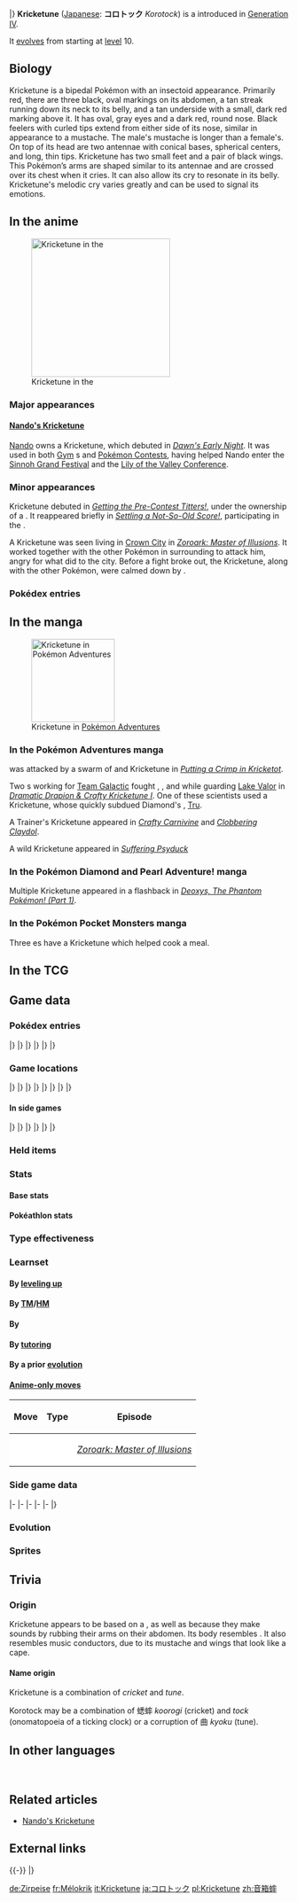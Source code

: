 {{PokémonPrevNext/Head|type=Bug}}
{{PokémonPrevNext/Pokémon|type=Bug|prevnum=401|prev=Kricketot|nextnum=403|next=Shinx|roundleft=tl|roundright=tr}}
{{PokémonPrevNext/Disambig|species=Kricketune}}
|}
{{Pokémon Infobox
|name=Kricketune
|jname=コロトック
|jtranslit=Korotokku
|tmname=Korotock
|ndex=402
|sdex=016
|abrow=083
|obrow=030
|opbrow=042
|typebox=1
|type1=Bug
|category=Cricket
|height-ftin=3'03"
|height-m=1.0
|weight-lbs=56.2
|weight-kg=25.5
|abilityn=d
|ability1=Swarm
|abilityd=Technician
|egggroupn=1
|egggroup1=Bug
|eggcycles=15
|evtotal=2
|evat=2
|expyield=134
|oldexp=159
|lv100exp=1,059,860
|gendercode=127
|color=Red
|catchrate=45
|body=13
|pokefordex=kricketune
|generation=4
|friendship=70
}}
'''Kricketune''' ([[List of Japanese Pokémon names|Japanese]]: '''コロトック''' ''Korotock'') is a {{type|Bug}} {{OBP|Pokémon|species}} introduced in [[Generation IV]].

It [[Evolution|evolve]]s from {{p|Kricketot}} starting at [[level]] 10.

==Biology==
Kricketune is a bipedal Pokémon with an insectoid appearance. Primarily red, there are three black, oval markings on its abdomen, a tan streak running down its neck to its belly, and a tan underside with a small, dark red marking above it. It has oval, gray eyes and a dark red, round nose. Black feelers with curled tips extend from either side of its nose, similar in appearance to a mustache. The male's mustache is longer than a female's. On top of its head are two antennae with conical bases, spherical centers, and long, thin tips. Kricketune has two small feet and a pair of black wings. This Pokémon’s arms are shaped similar to its antennae and are crossed over its chest when it cries. It can also allow its cry to resonate in its belly. Kricketune's melodic cry varies greatly and can be used to signal its emotions.

==In the anime==
[[File:Nando Kricketune.png|thumb|left|250px|Kricketune in the {{pkmn|anime}}]]
===Major appearances===
====[[Nando's Kricketune]]====
[[Nando]] owns a Kricketune, which debuted in ''[[DP049|Dawn's Early Night]]''. It was used in both [[Gym]] {{pkmn|battle}}s and [[Pokémon Contest]]s, having helped Nando enter the [[Sinnoh Grand Festival]] and the [[Lily of the Valley Conference]].

===Minor appearances===
Kricketune debuted in ''[[DP026|Getting the Pre-Contest Titters!]]'', under the ownership of a {{pkmn|Coordinator}}. It reappeared briefly in ''[[DP027|Settling a Not-So-Old Score!]]'', participating in the {{to|Floaroma}} {{pkmn|Contest}}.

A Kricketune was seen living in [[Crown City]] in ''[[M13|Zoroark: Master of Illusions]]''. It worked together with the other Pokémon in surrounding {{OBP|Zorua|M13}} to attack him, angry for what {{OBP|Zoroark|M13}} did to the city. Before a fight broke out, the Kricketune, along with the other Pokémon, were calmed down by {{OBP|Celebi|M13}}.

===Pokédex entries===
{{Animedexheader|Sinnoh}}
{{Animedexbody|DP049|Kricketune|Ash's Pokédex|Kricketune, the Cricket Pokémon, and the evolved form of {{p|Kricketot}}. It conveys its many emotions with {{m|Sing|the melodies it composes}}.}}
{{Animedexfooter/Pokémon|''Diamond & Pearl''|Sinnoh}}

==In the manga==
[[File:Mr Backlot Kricketune Pikachu Adventures.png|thumb|150px|Kricketune in [[Pokémon Adventures]]]]
===In the Pokémon Adventures manga===
{{adv|Platinum}} was attacked by a swarm of {{p|Kricketot}} and Kricketune in ''[[PS341|Putting a Crimp in Kricketot]]''.

Two {{tc|Scientist}}s working for [[Team Galactic]] fought {{adv|Diamond}}, {{adv|Pearl}}, and {{adv|Platinum}} while guarding [[Lake Valor]] in ''[[PS362|Dramatic Drapion & Crafty Kricketune I]]''. One of these scientists used a Kricketune, whose {{m|Sing}} quickly subdued Diamond's {{p|Torterra}}, [[Tru]].

A Trainer's Kricketune appeared in ''[[PS365|Crafty Carnivine]]'' and ''[[PS421|Clobbering Claydol]]''.

A wild Kricketune appeared in ''[[PS367|Suffering Psyduck]]''

===In the Pokémon Diamond and Pearl Adventure! manga===
Multiple Kricketune appeared in a flashback in ''[[DPAS1|Deoxys, The Phantom Pokémon! (Part 1)]]''.

===In the Pokémon Pocket Monsters manga===
Three {{tc|Waitress}}es have a Kricketune which helped cook a meal.

==In the TCG==
{{main|Kricketune (TCG)}}

==Game data==
===Pokédex entries===
{{Dex/Header|type=Bug}}
{{Dex/NA|gen=IV}}
{{Dex/Gen|gen=IV}}
{{Dex/Entry1|v=Diamond|entry=It crosses its knifelike arms in front of its chest when it cries. It can compose melodies ad lib.}}
{{Dex/Entry1|v=Pearl|entry=It signals its emotions with its melodies. Scientists are studying these melodic patterns.}}
{{Dex/Entry1|v=Platinum|entry=There is a village that hosts a contest based on the amazingly variable cries of this Pokémon.}}
{{Dex/Entry2|v=HeartGold|v2=SoulSilver|entry=By allowing its [[cry]] to resonate in the hollow of its belly, it produces a captivating sound.}}
|}
|}
{{Dex/Gen|gen=V}}
{{Dex/Entry2|v=Black|v2=White|t=FFF|entry=There is a village that hosts a contest based on the amazingly variable cries of this Pokémon.}}
{{Dex/Entry2|v=Black 2|v2=White 2|t=FFF|entry=There is a village that hosts a contest based on the amazingly variable cries of this Pokémon.}}
|}
|}
{{Dex/Gen|gen=VI}}
{{Dex/Entry1|v=X|t=FFF|entry=It crosses its knifelike arms in front of its chest when it cries. It can compose melodies ad lib.}}
{{Dex/Entry1|v=Y|entry=It signals its emotions with its melodies. Scientists are studying these melodic patterns.}}
{{Dex/Entry1|v=Omega Ruby|t=fff|entry=It crosses its knifelike arms in front of its chest when it cries. It can compose melodies ad lib.}}
{{Dex/Entry1|v=Alpha Sapphire|t=fff|entry=It signals its emotions with its melodies. Scientists are studying these melodic patterns.}}
|}
|}
{{Dex/Footer}}

===Game locations===
{{Availability/Header|type=Bug}}
{{Availability/NA|gen=IV}}
{{Availability/Gen|gen=IV}}
{{Availability/Entry2|v=Diamond|v2=Pearl|area=[[Route]]s {{rtn|206|Sinnoh}}, {{rtn|210|Sinnoh}}, {{rtn|212|Sinnoh}}, {{rtn|214|Sinnoh}}, and {{rtn|215|Sinnoh}}, [[Trophy Garden]]}}
{{Availability/Entry1|v=Platinum|area={{rt|206|Sinnoh}}, [[Valor Lakefront]], [[Trophy Garden]]{{sup/t|Morning}}{{sup/t|N}}}}
{{Availability/Entry2|v=HeartGold|v2=SoulSilver|area=[[National Park]] ([[Bug-Catching Contest]]){{dotw|Th}}{{dotw|Sa}}}}
|}
|}
{{Availability/Gen|gen=V}}
{{Availability/Entry2|v=Black|v2=White|t=fff|area=[[Dreamyard]] ({{DL|Tall grass|dark grass}})}}
{{Availability/Entry2/None|v=Black 2|v2=White 2}}
|}
|}
{{Availability/Gen|gen=VI}}
{{Availability/Entry2/None|v=X|v2=Y}}
{{Availability/Entry2|v=Omega Ruby|v2=Alpha Sapphire|t=fff|t2=fff|area=[[Mirage Forests|Mirage Forest]] (north of {{rt|111|Hoenn}}) and [[Mirage Mountains]] (north of [[Lilycove City]], west of {{rt|104|Hoenn}}, northeast of {{rt|125|Hoenn}}, south of {{rt|131|Hoenn}})}}
|}
|}
{{Availability/Gen|gen=VII}}
{{Availability/Entry2/None|v=Sun|v2=Moon|area=[[Pokémon Bank]]}}
{{Availability/Entry2/None|v=Ultra Sun|v2=Ultra Moon|area=[[Pokémon Bank]]}}
|}
|}
{{Availability/Footer}}

====In side games====
{{Availability/Header|type=Bug}}
{{Availability/NA|gen=IV}}
{{Availability/Gen|gen=IV}}
{{Availability/Entry2|v=MD Time|v2=MD Darkness|link=Pokémon Mystery Dungeon: Explorers of Time and Explorers of Darkness|area=[[Steam Cave]] (1F-8F, Upper Steam Cave 1F-3F)}}
{{Availability/Entry1|v=MD Sky|link=Pokémon Mystery Dungeon: Explorers of Sky|area=[[Steam Cave]] (1F-8F, Upper Steam Cave 1F-3F)}}
{{Availability/Entry1|v=Ranger: SoA|link=Pokémon Ranger: Shadows of Almia|color={{SoA color}}|area=[[Vien Forest]]}}
{{Availability/Entry1|v=Rumble|color={{fire color}}|area=[[Silent Forest]]}}
<!--{{Availability/Entry1|v=MD Blazing|link=Pokémon Mystery Dungeon (WiiWare)|color={{fire color}}|area=}}-->
{{Availability/Entry1|v=Ranger: GS|link=Pokémon Ranger: Guardian Signs|color={{GS color}}|area=[[Dangerous Cliff]], [[Forest Temple]]}}
|}
|}
{{Availability/Gen|gen=V}}
{{Availability/Entry1|1|v=Rumble Blast|color={{fire color}}|area=Autumnwood: [[Volcanic Slope]]}}
{{Availability/Entry1|1|v=Rumble U|color={{fire color}}|area=[[Magical Lake#Let's Sing a Song|Magical Lake: Let's Sing a Song]]}}
|}
|}
{{Availability/Gen|gen=VI}}
{{Availability/Entry1|1|v=Battle Trozei|color={{defense color}}|area=[[Safari Jungle#Sunday Stage 2|Safari Jungle: Stage 2]]{{dotw|Su}}}}
{{Availability/Entry1|1|v=Shuffle|color={{beauty color}}|area=[[Zaffiro Coast|Zaffiro Coast: Stage 604]]}}
{{Availability/Entry1|1|v=Rumble World|color={{fire color}}|area=[[Black Realm#Blustery Grove|Black Realm: Blustery Grove]] <small>(All Areas)</small>}}
|}
|}
{{Availability/Footer}}

===Held items===
{{HeldItems
|type=Bug
|dppt1=Metronome|dppt1type=In-battle effect item|dppt1rar=5
|hgss1=Metronome|hgss1type=In-battle effect item|hgss1rar=5
|bw1=Metronome|bw1type=In-battle effect item|bw1rar=5
}}

===Stats===
====Base stats====
{{BaseStats
|type=Bug
|HP=77
|Attack=85
|Defense=51
|SpAtk=55
|SpDef=51
|Speed=65}}

====Pokéathlon stats====
{{Pokéthlon
|type=Bug
|Speed=3
|SpeedMax=4
|Power=2
|PowerMax=3
|Technique=4
|TechniqueMax=5
|Stamina=3
|StaminaMax=3
|Jump=3
|JumpMax=3
}}

===Type effectiveness===
{{TypeEffectiveness
|type1=Bug
|Normal=  100
|Fighting= 50
|Flying=  200
|Poison=  100
|Ground=   50
|Rock=    200
|Bug=     100
|Ghost=   100
|Steel=   100
|Fire=    200
|Water=   100
|Grass=    50
|Electric=100
|Psychic= 100
|Ice=     100
|Dragon=  100
|Dark=    100
|Fairy=   100}}

===Learnset===
====By [[Level|leveling up]]====
{{learnlist/levelh/7|Kricketune|Bug|Bug|4}}
{{learnlist/level7|1|Fury Cutter|Bug|Physical|40|95|20||'''}}
{{learnlist/level7|1|Growl|Normal|Status|&mdash;|100|40}}
{{learnlist/level7|1|Bide|Normal|Physical|&mdash;|&mdash;|10}}
{{learnlist/level7|{{tt|Evo.|Learned upon evolving}}|Fury Cutter|Bug|Physical|40|95|20||'''}}
{{learnlist/level7|14|Absorb|Grass|Special|20|100|25}}
{{learnlist/level7|18|Sing|Normal|Status|&mdash;|55|15}}
{{learnlist/level7|22|Focus Energy|Normal|Status|&mdash;|&mdash;|30}}
{{learnlist/level7|26|Slash|Normal|Physical|70|100|20}}
{{learnlist/level7|30|X-Scissor|Bug|Physical|80|100|15||'''}}
{{learnlist/level7|34|Screech|Normal|Status|&mdash;|85|40}}
{{learnlist/level7|36|Fell Stinger|Bug|Physical|50|100|25||'''}}
{{learnlist/level7|38|Taunt|Dark|Status|&mdash;|100|20}}
{{learnlist/level7|42|Night Slash|Dark|Physical|70|100|15}}
{{learnlist/level7|44|Sticky Web|Bug|Status|&mdash;|&mdash;|20}}
{{learnlist/level7|46|Bug Buzz|Bug|Special|90|100|10||'''}}
{{learnlist/level7|50|Perish Song|Normal|Status|&mdash;|&mdash;|5}}
{{learnlist/levelf/7|Kricketune|Bug|Bug|4}}

====By [[TM]]/[[HM]]====
{{learnlist/tmh/7|Kricketune|Bug|Bug|4}}
{{learnlist/tm7|TM06|Toxic|Poison|Status|&mdash;|90|10}}
{{learnlist/tm7|TM10|Hidden Power|Normal|Special|60|100|15}}
{{learnlist/tm7|TM11|Sunny Day|Fire|Status|&mdash;|&mdash;|5}}
{{learnlist/tm7|TM12|Taunt|Dark|Status|&mdash;|100|20}}
{{learnlist/tm7|TM15|Hyper Beam|Normal|Special|150|90|5}}
{{learnlist/tm7|TM17|Protect|Normal|Status|&mdash;|&mdash;|10}}
{{learnlist/tm7|TM18|Rain Dance|Water|Status|&mdash;|&mdash;|5}}
{{learnlist/tm7|TM21|Frustration|Normal|Physical|&mdash;|100|20}}
{{learnlist/tm7|TM27|Return|Normal|Physical|&mdash;|100|20}}
{{learnlist/tm7|TM28|Leech Life|Bug|Physical|80|100|10||'''}}
{{learnlist/tm7|TM31|Brick Break|Fighting|Physical|75|100|15}}
{{learnlist/tm7|TM32|Double Team|Normal|Status|&mdash;|&mdash;|15}}
{{learnlist/tm7|TM40|Aerial Ace|Flying|Physical|60|&mdash;|20}}
{{learnlist/tm7|TM42|Facade|Normal|Physical|70|100|20}}
{{learnlist/tm7|TM44|Rest|Psychic|Status|&mdash;|&mdash;|10}}
{{learnlist/tm7|TM45|Attract|Normal|Status|&mdash;|100|15}}
{{learnlist/tm7|TM48|Round|Normal|Special|60|100|15}}
{{learnlist/tm7|TM49|Echoed Voice|Normal|Special|40|100|15}}
{{learnlist/tm7|TM54|False Swipe|Normal|Physical|40|100|40}}
{{learnlist/tm7|TM68|Giga Impact|Normal|Physical|150|90|5}}
{{learnlist/tm7|TM75|Swords Dance|Normal|Status|&mdash;|&mdash;|20}}
{{learnlist/tm7|TM81|X-Scissor|Bug|Physical|80|100|15||'''}}
{{learnlist/tm7|TM83|Infestation|Bug|Special|20|100|20||'''}}
{{learnlist/tm7|TM87|Swagger|Normal|Status|&mdash;|85|15}}
{{learnlist/tm7|TM88|Sleep Talk|Normal|Status|&mdash;|&mdash;|10}}
{{learnlist/tm7|TM90|Substitute|Normal|Status|&mdash;|&mdash;|10}}
{{learnlist/tm7|TM100|Confide|Normal|Status|&mdash;|&mdash;|20}}
{{learnlist/tmf/7|Kricketune|Bug|Bug|4}}

====By {{pkmn|breeding}}====
{{learnlist/breedh/7|Kricketune|Bug|Bug|4}}
{{learnlist/breed7null}}
{{learnlist/breedf/7|Kricketune|Bug|Bug|4}}

====By [[Move Tutor|tutoring]]====
{{learnlist/tutorh/7|Kricketune|Bug|Bug|4}}
{{learnlist/tutor7|Bug Bite|Bug|Physical|60|100|20||'''|no|yes}}
{{learnlist/tutor7|Endeavor|Normal|Physical|—|100|5|||no|yes}}
{{learnlist/tutor7|Heal Bell|Normal|Status|—|—|5|||no|yes}}
{{learnlist/tutor7|Hyper Voice|Normal|Special|90|100|10|||no|yes}}
{{learnlist/tutor7|Knock Off|Dark|Physical|65|100|20|||no|yes}}
{{learnlist/tutor7|Laser Focus|Normal|Status|—|—|30|||no|yes}}
{{learnlist/tutor7|Snore|Normal|Special|50|100|15|||no|yes}}
{{learnlist/tutor7|Throat Chop|Dark|Physical|80|100|15|||no|yes}}
{{learnlist/tutor7|Uproar|Normal|Special|90|100|10|||no|yes}}
{{learnlist/tutorf/7|Kricketune|Bug|Bug|4}}

====By a prior [[evolution]]====
{{learnlist/prevoh/7|Kricketune|Bug|Bug|4}}
{{learnlist/prevo7|401|Kricketot|||||Struggle Bug|Bug|Special|50|100|20|'''}}
{{learnlist/prevo7|401|Kricketot|||||Bug Bite|Bug|Physical|60|100|20|'''|{{sup/7|SM}}}}
{{learnlist/prevof/7|Kricketune|Bug|Bug|4}}

====[[Anime move errors|Anime-only moves]]====
{| class="roundy" style="margin:auto; background: #{{bug color light}}; border: 3px solid #{{bug color}}"
|-
! Move
! Type
! Episode
|-
| style="background:#fff; {{roundybl|5px}}" | {{m|Bullet Seed}}
| style="background:#fff" | {{typecolor|Grass}}
| style="background:#fff; {{roundybr|5px}}" | ''[[M13|Zoroark: Master of Illusions]]''
|}

===Side game data===
{{Spindata/Head|type=Bug}}
{{Spindata/MDTDS|col=6|type=Bug|ndex=402
|body=1
|rate=4.5
|IQ=G
}}
|-
{{Spindata/Ranger SoA|col=6|type=Bug
|group=Bug
|assist=Bug
|field=Cut
|fieldpower=2
|browser=It throws gooey blobs. It also attacks using sounds.
}}
|-
{{Spindata/Ranger GS|col=6|type=Bug
|group=Bug
|assist=Bug
|field=Cut
|fieldpower=2
|browser=It flings gooey blobs that make Pokémon Slowed.
}}
|-
{{Spindata/Rumble|col=3|type=Bug
|att=3
|def=2
|speed=3
}}
{{Spindata/RumbleBlast|col=3|type=Bug
|att=3
|def=2
|speed=3
}}
|-
{{Spindata/Battle Trozei|col=6|type=Bug|ndex=402
|power=2
}}
|-
{{Spindata/Shuffle|col=6|type=Bug|ndex=402|num=762
|min=50
|max=70
|raisemaxlevel=0
|skill=Calm Down
|skilldesc=Can delay your opponent's disruptions for a turn.
}}
|}

===Evolution===
{{Evobox-2
|type1=Bug
|pictype=art
|no1=401
|name1=Kricketot
|type1-1=Bug
|evo1={{bag|Rare Candy}}<br>{{color2|000|Level|Level 10}}
|no2=402
|name2=Kricketune
|type1-2=Bug}}

===Sprites===
{{Spritebox/Header|type=Bug}}
{{Spritebox/NA|gen=IV}}
{{Spritebox/4/Gender|ndex=402}}
{{Spritebox/5/Gender|ndex=402}}
{{Spritebox/6/Gender|ndex=402}}
{{Spritebox/7/Gender|ndex=402}}
{{Spritebox/Footer|402|Kricketune}}

==Trivia==
===Origin===
Kricketune appears to be based on a {{wp|violin beetle}}, as well as {{wp|crickets}} because they make sounds by rubbing their arms on their abdomen. Its body resembles {{wp|string instruments}}. It also resembles music conductors, due to its mustache and wings that look like a cape.

====Name origin====
Kricketune is a combination of ''cricket'' and ''tune''.

Korotock may be a combination of 蟋蟀 ''koorogi'' (cricket) and ''tock'' (onomatopoeia of a ticking clock) or a corruption of 曲 ''kyoku'' (tune).

==In other languages==
{{Other languages|type=Bug|type2=Bug
|ja=コロトック ''Korotock''|jameaning=From {{tt|蟋蟀 ''koorogi''|cricket}} and ''tock'' (onomatopoeia of a ticking clock) or a corruption of {{tt|曲 ''kyoku''|tune}}
|de=Zirpeise|demeaning=From ''{{tt|zirpen|to chirp}}'' and ''{{tt|Weise|tune}}''
|fr=Mélokrik|frmeaning=From ''{{tt|mélodie|melody}}'' and ''{{tt|criquet|cricket}}''
|es=Kricketune|esmeaning=Same as English name
|it=Kricketune|itmeaning=Same as English name
|ko=귀뚤톡크 ''Gwittultock''|komeaning=From {{tt|귀뚤귀뚤 ''gwuittul-gwuittul''|onomatopoeia for cricking}} and ''tock''
|zh_cmn=音箱蟀 ''Yīn Xiāng Shuài''|zh_cmnmeaning=Literally "Soundbox/speaker cricket". 蟀 is derived from {{tt|蟋蟀 ''Xī​shuài''|cricket}}.
}}
<br clear="left">

==Related articles==
* [[Nando's Kricketune]]

==External links==

{{-}}
{{PokémonPrevNext/Head|type=Bug}}
{{PokémonPrevNext/Pokémon|type=Bug|prevnum=401|prev=Kricketot|nextnum=403|next=Shinx}}
|}
{{Project Pokédex notice}}

[[de:Zirpeise]]
[[fr:Mélokrik]]
[[it:Kricketune]]
[[ja:コロトック]]
[[pl:Kricketune]]
[[zh:音箱蟀]]
